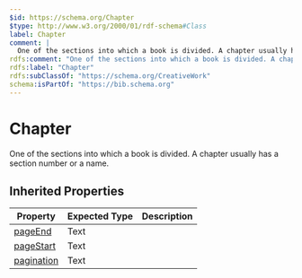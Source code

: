 ```yaml
---
$id: https://schema.org/Chapter
$type: http://www.w3.org/2000/01/rdf-schema#Class
label: Chapter
comment: |
  One of the sections into which a book is divided. A chapter usually has a section number or a name.
rdfs:comment: "One of the sections into which a book is divided. A chapter usually has a section number or a name."
rdfs:label: "Chapter"
rdfs:subClassOf: "https://schema.org/CreativeWork"
schema:isPartOf: "https://bib.schema.org"
---
```


# Chapter

One of the sections into which a book is divided. A chapter usually has a section number or a name.

## Inherited Properties

| Property | Expected Type | Description |
| --- | --- | --- |
| [pageEnd](https://schema.org/pageEnd) | Text |  |
| [pageStart](https://schema.org/pageStart) | Text |  |
| [pagination](https://schema.org/pagination) | Text |  |
